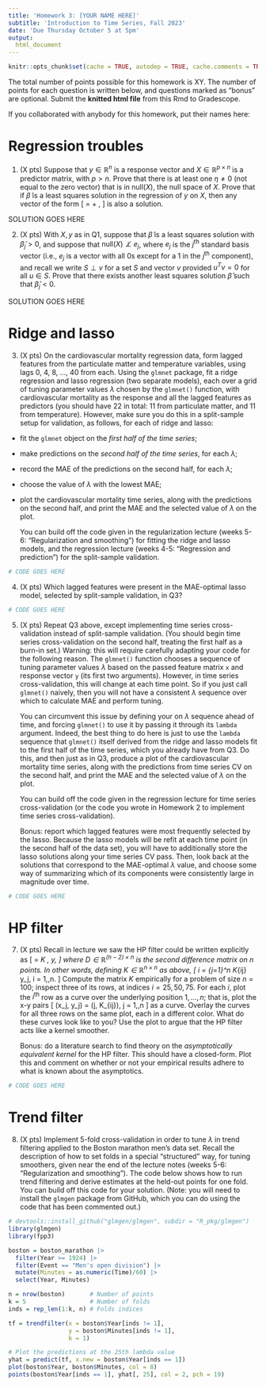 ```yaml
---
title: 'Homework 3: [YOUR NAME HERE]'
subtitle: 'Introduction to Time Series, Fall 2023'
date: 'Due Thursday October 5 at 5pm'
output:
  html_document
---
```


```r
knitr::opts_chunk$set(cache = TRUE, autodep = TRUE, cache.comments = TRUE)
```

The total number of points possible for this homework is XY. The number of 
points for each question is written below, and questions marked as "bonus" are 
optional. Submit the **knitted html file** from this Rmd to Gradescope. 

If you collaborated with anybody for this homework, put their names here:

# Regression troubles

1. (X pts)
Suppose that $y \in \mathbb{R}^n$ is a response vector and $X \in \mathbb{R}^{p 
\times n}$ is a predictor matrix, with $p > n$. Prove that there is at least 
one $\eta \not= 0$ (not equal to the zero vector) that is in $\mathrm{null}(X)$,
the null space of $X$. Prove that if $\tilde\beta$ is a least squares solution 
in the regression of $y$ on $X$, then any vector of the form
\[
\hat\beta = \tilde\beta + \eta, \quad \text{for $\eta \in \mathrm{null}(X)$}
\]
is also a solution.

SOLUTION GOES HERE

2. (X pts)
With $X, y$ as in Q1, suppose that $\tilde\beta$ is a least squares solution 
with $\tilde\beta_j > 0$, and suppose that $\mathrm{null}(X) \not\perp e_j$, 
where $e_j$ is the $j^{\text{th}}$ standard basis vector (i.e., $e_j$ is a 
vector with all 0s except for a 1 in the $j^{\text{th}}$ component), and recall 
we write $S \perp v$ for a set $S$ and vector $v$ provided $u^T v = 0$ for all
$u \in S$. Prove that there exists another least squares solution $\hat\beta$ 
such that $\hat\beta_j < 0$.

SOLUTION GOES HERE

# Ridge and lasso

3. (X pts)
On the cardiovascular mortality regression data, form lagged features from the
particulate matter and temperature variables, using lags 0, 4, 8, ..., 40 from
each. Using the `glmnet` package, fit a ridge regression and lasso regression
(two separate models), each over a grid of tuning parameter values $\lambda$ 
chosen by the `glmnet()` function, with cardiovascular mortality as the response
and all the lagged features as predictors (you should have 22 in total: 11 from
particulate matter, and 11 from temperature). However, make sure you do this in
a split-sample setup for validation, as follows, for each of ridge and lasso:

- fit the `glmnet` object on the *first half of the time series*; 
- make predictions on the *second half of the time series*, for each $\lambda$;
- record the MAE of the predictions on the second half, for each $\lambda$;
- choose the value of $\lambda$ with the lowest MAE;
- plot the cardiovascular mortality time series, along with the predictions on 
  the second half, and print the MAE and the selected value of $\lambda$ on the 
  plot.

    You can build off the code given in the regularization lecture (weeks 5-6: 
"Regularization and smoothing") for fitting the ridge and lasso models, and the 
regression lecture (weeks 4-5: "Regression and prediction") for the split-sample
validation.

```r
# CODE GOES HERE
```

4. (X pts)
Which lagged features were present in the MAE-optimal lasso model, selected by
split-sample validation, in Q3?

```r
# CODE GOES HERE
```

5. (X pts)
Repeat Q3 above, except implementing time series cross-validation instead of 
split-sample validation. (You should begin time series cross-validation on the
second half, treating the first half as a burn-in set.) Warning: this will 
require carefully adapting your code for the following reason. The `glmnet()` 
function chooses a sequence of tuning parameter values $\lambda$ based on the 
passed feature matrix `x` and response vector `y` (its first two arguments). 
However, in time series cross-validation, this will change at each time point. 
So if you just call `glmnet()` naively, then you will not have a consistent 
$\lambda$ sequence over which to calculate MAE and perform tuning.

    You can circumvent this issue by defining your on $\lambda$ sequence ahead
of time, and forcing `glmnet()` to use it by passing it through its `lambda` 
argument. Indeed, the best thing to do here is just to use the `lambda` sequence
that `glmnet()` itself derived from the ridge and lasso models fit to the first
half of the time series, which you already have from Q3. Do this, and then just
as in Q3, produce a plot of the cardiovascular mortality time series, along with
the predictions from time series CV on the second half, and print the MAE and 
the selected value of $\lambda$ on the plot.

    You can build off the code given in the regression lecture for time series
cross-validation (or the code you wrote in Homework 2 to implement time series
cross-validation).

    Bonus: report which lagged features were most frequently selected by the 
lasso. Because the lasso models will be refit at each time point (in the second
half of the data set), you will have to additionally store the lasso solutions
along your time series CV pass. Then, look back at the solutions that correspond
to the MAE-optimal $\lambda$ value, and choose some way of summarizing which of
its components were consistently large in magnitude over time.

```r
# CODE GOES HERE
```

# HP filter

7. (X pts)
Recall in lecture we saw the HP filter could be written explicitly as
\[
\hat\theta = \underbrace{(I + \lambda D^T D)^{-1}}_K \, y,
\]
where $D \in \mathbb{R}^{(n-2) \times n}$ is the second difference matrix on $n$
points. In other words, defining $K \in \mathbb{R}^{n \times n}$ as above,
\[
\hat\theta_i = \sum_{j=1}^n K_{ij} y_j, \quad i = 1,\dots,n.
\]
Compute the matrix $K$ empirically for a problem of size $n=100$; inspect three
of its rows, at indices $i = 25, 50, 75$. For each $i$, plot the $i^{\text{th}}$ 
row as a curve over the underlying position $1,\dots,n$; that is, plot the x-y
pairs
\[
(x_j, y_j) = (j, K_{ij}), \quad j = 1,\dots,n
\]
as a curve. Overlay the curves for all three rows on the same plot, each in a 
different color. What do these curves look like to you? Use the plot to argue 
that the HP filter acts like a kernel smoother.

    Bonus: do a literature search to find theory on the *asymptotically 
equivalent kernel* for the HP filter. This should have a closed-form. Plot this
and comment on whether or not your empirical results adhere to what is known 
about the asymptotics.

```r
# CODE GOES HERE
```

# Trend filter

8. (X pts)
Implement 5-fold cross-validation in order to tune $\lambda$ in trend filtering
applied to the Boston marathon men's data set. Recall the description of how to
set folds in a special "structured" way, for tuning smoothers, given near the 
end of the lecture notes (weeks 5-6: "Regularization and smoothing"). The code
below shows how to run trend filtering and derive estimates at the held-out
points for one fold. You can build off this code for your solution. (Note: you
will need to install the `glmgen` package from GitHub, which you can do using 
the code that has been commented out.)

```r
# devtools::install_github("glmgen/glmgen", subdir = "R_pkg/glmgen")
library(glmgen)
library(fpp3)

boston = boston_marathon |>
  filter(Year >= 1924) |>
  filter(Event == "Men's open division") |>
  mutate(Minutes = as.numeric(Time)/60) |>
  select(Year, Minutes)

n = nrow(boston)       # Number of points
k = 5                  # Number of folds
inds = rep_len(1:k, n) # Folds indices

tf = trendfilter(x = boston$Year[inds != 1], 
                 y = boston$Minutes[inds != 1], 
                 k = 1)

# Plot the predictions at the 25th lambda value
yhat = predict(tf, x.new = boston$Year[inds == 1])
plot(boston$Year, boston$Minutes, col = 8)
points(boston$Year[inds == 1], yhat[, 25], col = 2, pch = 19)
```
